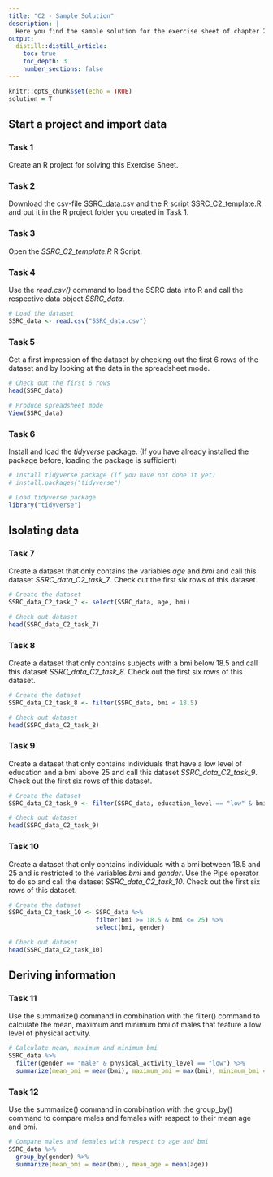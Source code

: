 ```yaml
---
title: "C2 - Sample Solution"
description: |
  Here you find the sample solution for the exercise sheet of chapter 2
output:
  distill::distill_article:
    toc: true
    toc_depth: 3
    number_sections: false
---
```


```r
knitr::opts_chunk$set(echo = TRUE)
solution = T
```

## Start a project and import data 
### Task 1
Create an R project for solving this Exercise Sheet. 

### Task 2
Download the csv-file [SSRC_data.csv](data/SSRC_data.csv) and the R script [SSRC_C2_template.R](templates/SSRC_C2_template.R) and put it in the R project folder you created in Task 1.

### Task 3 
Open the _SSRC_C2_template.R_ R Script.

### Task 4 
Use the _read.csv()_ command to load the SSRC data into R and call the respective data object _SSRC_data_.

```r
# Load the dataset
SSRC_data <- read.csv("SSRC_data.csv")

```

### Task 5
Get a first impression of the dataset by checking out the first 6 rows of the dataset and by looking at the data in the spreadsheet mode.

```r
# Check out the first 6 rows
head(SSRC_data)

# Produce spreadsheet mode
View(SSRC_data)


```

### Task 6
Install and load the _tidyverse_ package. 
(If you have already installed the package before, loading the package is sufficient)

```r
# Install tidyverse package (if you have not done it yet)
# install.packages("tidyverse")

# Load tidyverse package
library("tidyverse")

```

## Isolating data 
### Task 7
Create a dataset that only contains the variables _age_ and _bmi_ and call this dataset _SSRC_data_C2_task_7_. Check out the first six rows of this dataset.

```r
# Create the dataset 
SSRC_data_C2_task_7 <- select(SSRC_data, age, bmi)

# Check out dataset
head(SSRC_data_C2_task_7)

```

### Task 8
Create a dataset that only contains subjects with a bmi below 18.5 and call this dataset _SSRC_data_C2_task_8_. Check out the first six rows of this dataset.

```r
# Create the dataset 
SSRC_data_C2_task_8 <- filter(SSRC_data, bmi < 18.5)

# Check out dataset
head(SSRC_data_C2_task_8)
```

### Task 9
Create a dataset that only contains individuals that have a low level of education and a bmi above 25 and call this dataset _SSRC_data_C2_task_9_. Check out the first six rows of this dataset.

```r
# Create the dataset
SSRC_data_C2_task_9 <- filter(SSRC_data, education_level == "low" & bmi > 25)

# Check out dataset
head(SSRC_data_C2_task_9)
```

### Task 10
Create a dataset that only contains individuals with a bmi between 18.5 and 25 and is restricted to the variables _bmi_ and _gender_. Use the Pipe operator to do so and call the dataset _SSRC_data_C2_task_10_. Check out the first six rows of this dataset.

```r
# Create the dataset 
SSRC_data_C2_task_10 <- SSRC_data %>% 
                        filter(bmi >= 18.5 & bmi <= 25) %>% 
                        select(bmi, gender)

# Check out dataset
head(SSRC_data_C2_task_10)
```

## Deriving information 

### Task 11
Use the summarize() command in combination with the filter() command to calculate the mean, maximum and minimum bmi of males that feature a low level of physical activity.

```r
# Calculate mean, maximum and minimum bmi 
SSRC_data %>% 
  filter(gender == "male" & physical_activity_level == "low") %>% 
  summarize(mean_bmi = mean(bmi), maximum_bmi = max(bmi), minimum_bmi = min(bmi))
```

### Task 12
Use the summarize() command in combination with the group_by() command to compare males and females with respect to their mean age and bmi. 

```r
# Compare males and females with respect to age and bmi 
SSRC_data %>% 
  group_by(gender) %>% 
  summarize(mean_bmi = mean(bmi), mean_age = mean(age))
```




